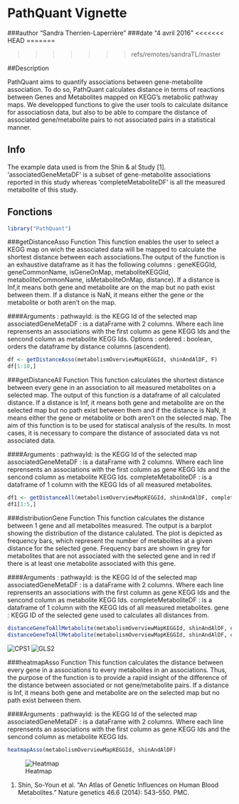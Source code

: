 
# PathQuant Vignette 
###author "Sandra Therrien-Laperrière"
###date "4 avril 2016"
<<<<<<< HEAD
=======


>>>>>>> refs/remotes/sandraTL/master

##Description  

PathQuant aims to quantify associations between gene-metabolite association.
To do so, PathQuant calculates distance in terms of reactions 
between Genes and Metabolites mapped on KEGG's metabolic pathway maps. We 
developped functions to give the user tools to calculate dsitance for 
associatiosn data, but also to be able to compare the distance of associated
gene/metabolite pairs to not associated pairs in a statistical manner.

## Info 

The example data used is from the Shin & al Study [1]. 'associatedGeneMetaDF'
is a subset of gene-metabolite associations reported in this study whereas 'completeMetaboliteDF' is all the measured metabolite of this study.

## Fonctions

```r
library("PathQuant")
```
###getDistanceAsso Function 
This function enables the user to select a KEGG map on wich the associated data 
will be mapped to calculate the shortest distance between each associations.The 
output of the function is an exhaustive dataframe as it has the following 
columns : geneKEGGId, geneCommonName, isGeneOnMap, metaboliteKEGGId, 
metaboliteCommonName, isMetaboliteOnMap, distance). If a distance is Inf,it 
means both gene and metabolite are on the map but no path exist between them.
If a distance is NaN, it means either the gene or the metabolite or both aren't 
on the map.

####Arguments : 
    pathwayId: is the KEGG Id of the selected map
    associatedGeneMetaDF : is a dataFrame with 2 columns. Where each line 
                            reprensents an associations with the first column as
                            gene KEGG Ids and the sencond column as metabolite
                            KEGG Ids.
  Options :
    ordered : boolean, orders the dataframe by distance columns (ascendent).

```r

df <- getDistanceAsso(metabolismOverviewMapKEGGId, shinAndAlDF, F)
df[1:10,]

```

###getDistanceAll Function 
This function calculates the shortest distance between every gene in 
an association to all measured metabolites on a selected map. The output of this
function is a dataframe of all calculated distance. If a distance is Inf, it 
means both gene and metabolite are on the selected map but no path exist between
them and if the distance is NaN, it means either the gene or metabolite or both 
aren't on the selected map. The aim of this function is to be used for statiscal
analysis of the results. In most cases, it is necessary to compare the distance 
of associated data vs not associated data. 

####Arguments : 
    pathwayId: is the KEGG Id of the selected map
    associatedGeneMetaDF : is a dataFrame with 2 columns. Where each line 
                            reprensents an associations with the first column as
                            gene KEGG Ids and the sencond column as metabolite
                            KEGG Ids.
    completeMetaboliteDF : is a dataframe of 1 column with the KEGG Ids of
                           all measured metabolites.


```r
df1 <- getDistanceAll(metabolismOverviewMapKEGGId, shinAndAlDF, completeMetaboDF)
df1[1:5,]
```


###distributionGene Function
This function calculates the distance between 1 gene and
all metabolites measured. The output is a barplot showing the distribution of 
the distance calulated. The plot is depicted as frequency bars, which represent the number of metabolites at a given distance for the selected gene. Frequency bars are shown in grey for metabolites that are not associated with the selected gene and in red if there is at least one metabolite associated with this gene.

####Arguments : 
    pathwayId: is the KEGG Id of the selected map
    associatedGeneMetaDF : is a dataFrame with 2 columns. Where each line 
                            reprensents an associations with the first column as
                            gene KEGG Ids and the sencond column as metabolite
                            KEGG Ids.
    completeMetaboliteDF : is a dataframe of 1 column with the KEGG Ids of
                           all measured metabolites.
    gene : KEGG ID of the selected gene used to calculates all distances from.

```r
distanceGeneToAllMetabolite(metabolismOverviewMapKEGGId, shinAndAlDF, completeMetaboDF, "hsa:1373")
distanceGeneToAllMetabolite(metabolismOverviewMapKEGGId, shinAndAlDF, completeMetaboDF, "hsa:27165")
```
![CPS1](https://github.com/sandraTL/PathQuant/blob/master/vignettes/CPS1.png)
![GLS2](https://github.com/sandraTL/PathQuant/blob/master/vignettes/GLS2.png)

###heatmapAsso Function 
This function calculates the distance between every gene in a associations 
to every metabolites in an associations. Thus, the purpose of the function is to
provide a rapid insight of the difference of the distance between associated or 
not gene/metabolite pairs. If a distance is Inf, it means both gene and metabolite 
are on the selected map but no path exist between them.

####Arguments : 
    pathwayId: is the KEGG Id of the selected map
    associatedGeneMetaDF : is a dataFrame with 2 columns. Where each line 
                            reprensents an associations with the first column as
                            gene KEGG Ids and the sencond column as metabolite
                            KEGG Ids.

```r
heatmapAsso(metabolismOverviewMapKEGGId, shinAndAlDF)
```

![Heatmap](https://github.com/sandraTL/PathQuant/blob/master/vignettes/heatmapAsso1.png)


1. Shin, So-Youn et al. “An Atlas of Genetic Influences on Human Blood 
Metabolites.” Nature genetics 46.6 (2014): 543–550. PMC.








